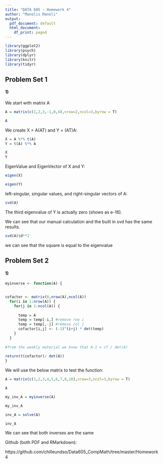 ---
title: "DATA 605 - Homework 4"
author: "Manolis Manoli"
output:
  pdf_document: default
  html_document:
    df_print: paged
---
```{r loading-libraries, echo=TRUE, results='hide', warning=FALSE, message=FALSE}
library(ggplot2)
library(psych)
library(dplyr)
library(knitr)
library(tidyr)
```

## Problem Set 1

#### 1)

We start with matrix A

```{r , eval=TRUE, warning=F}
A = matrix(c(1,2,3,-1,0,4),nrow=2,ncol=3,byrow = T)

A
```

We create X = A(AT) and Y = (AT)A:
```{r , eval=TRUE, warning=F}
X = A %*% t(A)
Y = t(A) %*% A

X
Y
```

EigenValue and EigenVector of X and Y:

```{r , eval=TRUE, warning=F}
eigen(X)

eigen(Y)
```

left-singular, singular values, and right-singular vectors of A:

```{r , eval=TRUE, warning=F}
svd(A)
```

The third eigenvalue of Y is actually zero (shows as e-16).

We can see that our manual calculation and the built in svd has the same results.

```{r , eval=TRUE, warning=F}
svd(A)$d**2
```

we can see that the square is equal to the eigenvalue



## Problem Set 2

#### 1)




```{r , eval=TRUE, warning=F}
myinverse <- function(A) {
  

cofactor <- matrix(0,nrow(A),ncol(A))
  for(i in 1:nrow(A)) {
    for(j in 1:ncol(A)) {
      
      temp = A
      temp = temp[-i,] #remove row i
      temp = temp[,-j] #remove col j
      cofactor[i,j] <- (-1)^(i+j) * det(temp)
    }
  }
  
#from the weekly material we know that A-1 = cT / det(A)
  
return(t(cofactor)/ det(A))
} 
```

We will use the below matrix to test the function:

```{r , eval=TRUE, warning=F}
A = matrix(c(1,2,3,4,5,6,7,8,10),nrow=3,ncol=3,byrow = T)

A
```

```{r , eval=TRUE, warning=F}
my_inv_A = myinverse(A)

my_inv_A 
```

```{r , eval=TRUE, warning=F}
inv_A = solve(A)

inv_A 
```

We can see that both inverses are the same

   
Github (both PDF and RMarkdown):

https://github.com/chilleundso/Data605_CompMath/tree/master/Homework4
    

